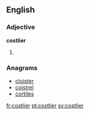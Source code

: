 ==English==

===Adjective===
'''costlier'''

# {{comparative of|costly}}

===Anagrams===
* [[cloister#English|cloister]]
* [[coistrel#English|coistrel]]
* [[cortiles#English|cortiles]]

[[fr:costlier]]
[[pt:costlier]]
[[sv:costlier]]